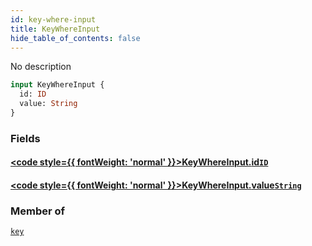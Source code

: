 ```yaml
---
id: key-where-input
title: KeyWhereInput
hide_table_of_contents: false
---
```








No description

```graphql
input KeyWhereInput {
  id: ID
  value: String
}
```


### Fields

#### [<code style={{ fontWeight: 'normal' }}>KeyWhereInput.<b>id</b></code>](#)<Bullet />[`ID`](/docs/api/scalars/id) <Badge class="secondary" text="scalar"/>
> 
> 

#### [<code style={{ fontWeight: 'normal' }}>KeyWhereInput.<b>value</b></code>](#)<Bullet />[`String`](/docs/api/scalars/string) <Badge class="secondary" text="scalar"/>
> 
> 



### Member of

[`key`](/docs/api/queries/key)  <Badge class="secondary" text="query"/>



